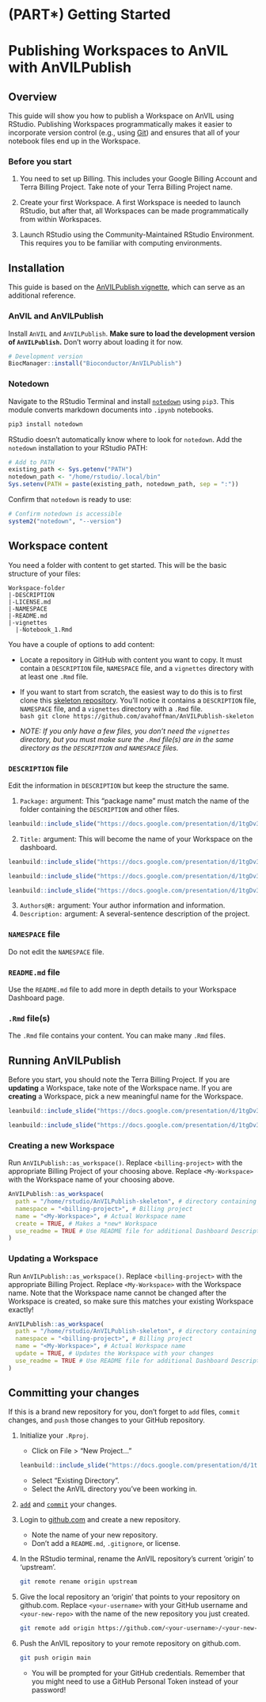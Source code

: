 # (PART\*) Getting Started {-}

# Publishing Workspaces to AnVIL with AnVILPublish

## Overview

This guide will show you how to publish a Workspace on AnVIL using RStudio. Publishing Workspaces programmatically makes it easier to incorporate version control (e.g., using [Git](https://git-scm.com/book/en/v2/Getting-Started-About-Version-Control)) and ensures that all of your notebook files end up in the Workspace. 

### Before you start

1. You need to set up Billing. This includes your Google Billing Account and Terra Billing Project. Take note of your Terra Billing Project name.

1. Create your first Workspace. A first Workspace is needed to launch RStudio, but after that, all Workspaces can be made programmatically from within Workspaces.

1. Launch RStudio using the Community-Maintained RStudio Environment. This requires you to be familiar with computing environments.

## Installation

This guide is based on the [AnVILPublish vignette](https://bioconductor.org/packages/release/bioc/vignettes/AnVILPublish/inst/doc/AnVILPublishIntro.html), which can serve as an additional reference.

### AnVIL and AnVILPublish

Install `AnVIL` and `AnVILPublish`. **Make sure to load the development version of `AnVILPublish`.** Don't worry about loading it for now.

```r
# Development version
BiocManager::install("Bioconductor/AnVILPublish")
```

### Notedown

Navigate to the RStudio Terminal and install [`notedown`](https://github.com/aaren/notedown) using `pip3`. This module converts markdown documents into `.ipynb` notebooks.

```bash
pip3 install notedown
```

RStudio doesn't automatically know where to look for `notedown`. Add the `notedown` installation to your RStudio PATH:

```r
# Add to PATH
existing_path <- Sys.getenv("PATH")
notedown_path <- "/home/rstudio/.local/bin"
Sys.setenv(PATH = paste(existing_path, notedown_path, sep = ":"))
```

Confirm that `notedown` is ready to use:

```r
# Confirm notedown is accessible
system2("notedown", "--version")
```

## Workspace content

You need a folder with content to get started. This will be the basic structure of your files:

```
Workspace-folder
|-DESCRIPTION
|-LICENSE.md
|-NAMESPACE
|-README.md
|-vignettes
  |-Notebook_1.Rmd
```

You have a couple of options to add content: 

* Locate a repository in GitHub with content you want to copy. It must contain a `DESCRIPTION` file, `NAMESPACE` file, and a `vignettes` directory with at least one `.Rmd` file.   

* If you want to start from scratch, the easiest way to do this is to first clone this [skeleton repository](https://github.com/avahoffman/AnVILPublish-skeleton). You'll notice it contains a `DESCRIPTION` file, `NAMESPACE` file, and a `vignettes` directory with a `.Rmd` file.  
    ```bash
git clone https://github.com/avahoffman/AnVILPublish-skeleton
    ```  

* *NOTE: If you only have a few files, you don't need the `vignettes` directory, but you must make sure the `.Rmd` file(s) are in the same directory as the `DESCRIPTION` and `NAMESPACE` files.*

### `DESCRIPTION` file

Edit the information in `DESCRIPTION` but keep the structure the same. 

1. `Package:` argument: This "package name" must match the name of the folder containing the `DESCRIPTION` and other files.

```r
leanbuild::include_slide("https://docs.google.com/presentation/d/1tgDv3RvflT5wChx2pFNkcLQqcW5EehQ82JRdo6uB-us/edit#slide=id.gdeb937803b_0_0")
```

2. `Title:` argument: This will become the name of your Workspace on the dashboard.

```r
leanbuild::include_slide("https://docs.google.com/presentation/d/1tgDv3RvflT5wChx2pFNkcLQqcW5EehQ82JRdo6uB-us/edit#slide=id.gcf1264c749_0_140")
```

```r
leanbuild::include_slide("https://docs.google.com/presentation/d/1tgDv3RvflT5wChx2pFNkcLQqcW5EehQ82JRdo6uB-us/edit#slide=id.gdd7e85f9a2_0_2")
```

```r
leanbuild::include_slide("https://docs.google.com/presentation/d/1tgDv3RvflT5wChx2pFNkcLQqcW5EehQ82JRdo6uB-us/edit#slide=id.gdd7e85f9a2_0_7")
```

3. `Authors@R:` argument: Your author information and information.
4. `Description:` argument: A several-sentence description of the project.

### `NAMESPACE` file

Do not edit the `NAMESPACE` file.

### `README.md` file

Use the `README.md` file to add more in depth details to your Workspace Dashboard page.

### `.Rmd` file(s)

The `.Rmd` file contains your content. You can make many `.Rmd` files.

## Running AnVILPublish

Before you start, you should note the Terra Billing Project. If you are **updating** a Workspace, take note of the Workspace name. If you are **creating** a Workspace, pick a new meaningful name for the Workspace.

```r
leanbuild::include_slide("https://docs.google.com/presentation/d/1tgDv3RvflT5wChx2pFNkcLQqcW5EehQ82JRdo6uB-us/edit#slide=id.gdd7e85f9a2_0_12")
```

```r
leanbuild::include_slide("https://docs.google.com/presentation/d/1tgDv3RvflT5wChx2pFNkcLQqcW5EehQ82JRdo6uB-us/edit#slide=id.gdeb937803b_0_8")
```

### Creating a new Workspace

Run `AnVILPublish::as_workspace()`. Replace `<billing-project>` with the appropriate Billing Project of your choosing above. Replace `<My-Workspace>` with the Workspace name of your choosing above.

```r
AnVILPublish::as_workspace(
  path = "/home/rstudio/AnVILPublish-skeleton", # directory containing DESCRIPTION file
  namespace = "<billing-project>", # Billing project
  name = "<My-Workspace>", # Actual Workspace name
  create = TRUE, # Makes a *new* Workspace
  use_readme = TRUE # Use README file for additional Dashboard Description
)
```

### Updating a Workspace

Run `AnVILPublish::as_workspace()`. Replace `<billing-project>` with the appropriate Billing Project. Replace `<My-Workspace>` with the Workspace name. Note that the Workspace name cannot be changed after the Workspace is created, so make sure this matches your existing Workspace exactly!

```r
AnVILPublish::as_workspace(
  path = "/home/rstudio/AnVILPublish-skeleton", # directory containing DESCRIPTION file
  namespace = "<billing-project>", # Billing project
  name = "<My-Workspace>", # Actual Workspace name
  update = TRUE, # Updates the Workspace with your changes
  use_readme = TRUE # Use README file for additional Dashboard Description
)
```

## Committing your changes

If this is a brand new repository for you, don't forget to `add` files, `commit` changes, and `push` those changes to your GitHub repository.

1. Initialize your `.Rproj`.

    - Click on File > "New Project..."  
    ```r
leanbuild::include_slide("https://docs.google.com/presentation/d/1tgDv3RvflT5wChx2pFNkcLQqcW5EehQ82JRdo6uB-us/edit#slide=id.gdd7e85f9a2_0_17")
    ```  
    - Select "Existing Directory".  
    - Select the AnVIL directory you've been working in.  
    
1. [`add`](https://git-scm.com/docs/git-add/en) and [`commit`](https://git-scm.com/docs/git-commit) your changes.  
  
1. Login to [github.com](https://github.com/) and create a new repository.  

    - Note the name of your new repository.  
    - Don't add a `README.md`, `.gitignore`, or license.  
  
1. In the RStudio terminal, rename the AnVIL repository's current 'origin' to 'upstream'.  
  
    ```bash
git remote rename origin upstream
    ```

1. Give the local repository an 'origin' that points to your repository on github.com. Replace `<your-username>` with your GitHub username and `<your-new-repo>` with the name of the new repository you just created.  

    ```bash
git remote add origin https://github.com/<your-username>/<your-new-repo>.git
    ```

1. Push the AnVIL repository to your remote repository on github.com.

    ```bash
git push origin main
    ```
    - You will be prompted for your GitHub credentials. Remember that you might need to use a GitHub Personal Token instead of your password!
